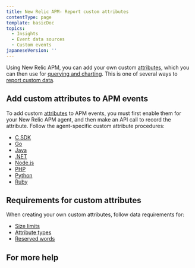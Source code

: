 ```yaml
---
title: New Relic APM- Report custom attributes
contentType: page
template: basicDoc
topics:
  - Insights
  - Event data sources
  - Custom events
japaneseVersion: ''
---
```


Using New Relic APM, you can add your own custom [attributes](/docs/using-new-relic/welcome-new-relic/get-started/glossary#attribute), which you can then use for [querying and charting](https://docs.newrelic.com/docs/using-new-relic/data/understand-data/query-new-relic-data). This is one of several ways to [report custom data](/docs/insights/insights-data-sources/custom-data/send-custom-data-insights).

## Add custom attributes to APM events

To add custom [attributes](/docs/using-new-relic/welcome-new-relic/get-started/glossary#attribute) to APM events, you must first enable them for your New Relic APM agent, and then make an API call to record the attribute. Follow the agent-specific custom attribute procedures:

* [C SDK](/docs/agents/manage-apm-agents/agent-data/collect-custom-attributes#c-sdk-att)
* [Go](/docs/agents/manage-apm-agents/agent-data/collect-custom-attributes#go-att)
* [Java](/docs/apm/other-features/attributes/collecting-custom-attributes#java-att)
* [.NET](/docs/agents/manage-apm-agents/agent-data/collect-custom-attributes#net-att)
* [Node.js](/docs/apm/other-features/attributes/collecting-custom-attributes#nodejs-att)
* [PHP](/docs/apm/other-features/attributes/collecting-custom-attributes#php-att)
* [Python](/docs/apm/other-features/attributes/collecting-custom-attributes#python-att)
* [Ruby](/docs/apm/other-features/attributes/collecting-custom-attributes#ruby-att)

## Requirements for custom attributes

When creating your own custom attributes, follow data requirements for:

* [Size limits](/docs/insights/explore-data/custom-attributes/requirements-custom-attributes)
* [Attribute types](/docs/insights/explore-data/custom-attributes/requirements-custom-attributes)
* [Reserved words](/docs/insights/nrql-new-relic-query-language/nrql-resources/nrql-reserved-words)

## For more help
